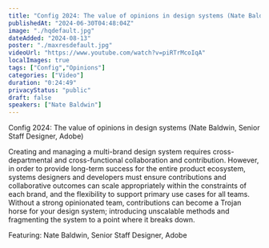 ```yaml
---
title: "Config 2024: The value of opinions in design systems (Nate Baldwin, Senior Staff Designer, Adobe)"
publishedAt: "2024-06-30T04:48:04Z"
image: "./hqdefault.jpg"
dateAdded: "2024-08-13"
poster: "./maxresdefault.jpg"
videoUrl: "https://www.youtube.com/watch?v=piRTrMcoIqA"
localImages: true
tags: ["Config","Opinions"]
categories: ["Video"]
duration: "0:24:49"
privacyStatus: "public"
draft: false
speakers: ["Nate Baldwin"]
---
```

Config 2024: The value of opinions in design systems (Nate Baldwin, Senior Staff Designer, Adobe)

Creating and managing a multi-brand design system requires cross-departmental and cross-functional collaboration and contribution. However, in order to provide long-term success for the entire product ecosystem, systems designers and developers must ensure contributions and collaborative outcomes can scale appropriately within the constraints of each brand, and the flexibility to support primary use cases for all teams. Without a strong opinionated team, contributions can become a Trojan horse for your design system; introducing unscalable methods and fragmenting the system to a point where it breaks down. 

Featuring: Nate Baldwin, Senior Staff Designer, Adobe
